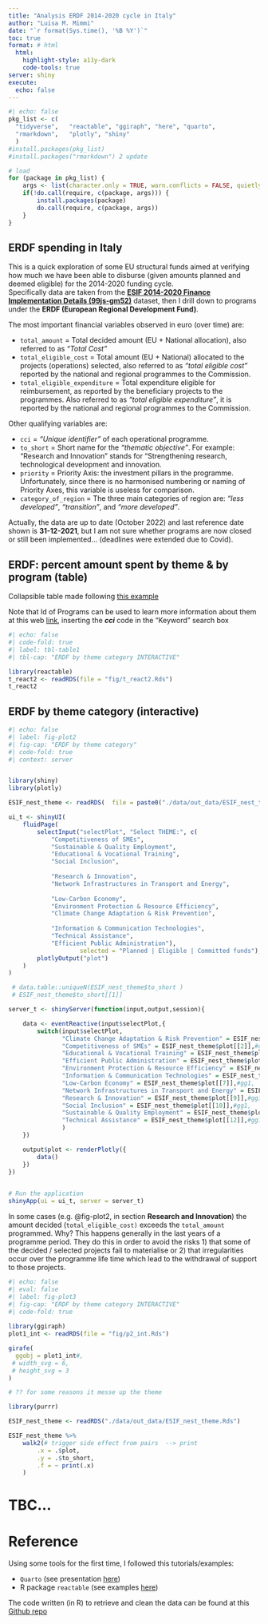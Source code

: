```yaml
---
title: "Analysis ERDF 2014-2020 cycle in Italy"
author: "Luisa M. Mimmi"
date: "`r format(Sys.time(), '%B %Y')`"
toc: true
format: # html
  html:
    highlight-style: a11y-dark
    code-tools: true
server: shiny
execute:
  echo: false
---
```


<!-- :::{.callout-note} -->
<!-- Note that there are five types of callouts, including:  -->
<!-- `note`, `tip`, `warning`, `caution`, and `important`. -->
<!-- ::: -->

```r
#| echo: false
pkg_list <- c(
  "tidyverse",   "reactable", "ggiraph", "here", "quarto",
  "rmarkdown",   "plotly", "shiny"
  )
#install.packages(pkg_list)
#install.packages("rmarkdown") 2 update

# load 
for (package in pkg_list) {
    args <- list(character.only = TRUE, warn.conflicts = FALSE, quietly = TRUE)
    if(!do.call(require, c(package, args))) {
        install.packages(package)
        do.call(require, c(package, args))
    }
}

```

## ERDF spending in Italy

This is a quick exploration of some EU structural funds aimed at verifying how much we have been able to disburse (given amounts planned and deemed eligible) for the 2014-2020 funding cycle.\
Specifically data are taken from the [**ESIF 2014-2020 Finance Implementation Details (99js-gm52)**](https://dev.socrata.com/foundry/cohesiondata.ec.europa.eu/99js-gm52) dataset, then I drill down to programs under the **ERDF (European Regional Development Fund)**.

The most important financial variables observed in euro (over time) are: <!-- see  https://dev.socrata.com/foundry/cohesiondata.ec.europa.eu/99js-gm52 -->

-   `total_amount` = Total decided amount (EU + National allocation), also referred to as *"Total Cost"*
-   `total_eligible_cost` = Total amount (EU + National) allocated to the projects (operations) selected, also referred to as *"total eligible cost"* reported by the national and regional programmes to the Commission.
-   `total_eligible_expenditure` = Total expenditure eligible for reimbursement, as reported by the beneficiary projects to the programmes. Also referred to as *"total eligible expenditure"*, it is reported by the national and regional programmes to the Commission.

Other qualifying variables are:

-   `cci` = *"Unique identifier"* of each operational programme.
-   `to_short` = Short name for the *"thematic objective"*. For example: "Research and Innovation" stands for "Strengthening research, technological development and innovation.
-   `priority` = Priority Axis: the investment pillars in the programme. Unfortunately, since there is no harmonised numbering or naming of Priority Axes, this variable is useless for comparison.
-   `category_of_region` = The three main categories of region are: *"less developed"*, *"transition"*, and *"more developed"*.

::: callout-note
Actually, the data are up to date (October 2022) and last reference date shown is **31-12-2021**, but I am not sure whether programs are now closed or still been implemented... (deadlines were extended due to Covid).
:::

<!-- ## ERDF by region category -->

<!-- ![ERDF by region category](fig/ERDF_eligVspent_reg_time_facet.png){#fig-plot1} -->

## ERDF: percent amount spent by theme & by program (table)

Collapsible table made following [this example](https://glin.github.io/reactable/articles/building-twitter-followers.html)

::: callout-tip
Note that Id of Programs can be used to learn more information about them at this web [link](https://ec.europa.eu/regional_policy/en/atlas/programmes/), inserting the ***cci*** code in the "Keyword" search box
:::

```r
#| echo: false
#| code-fold: true
#| label: tbl-table1
#| tbl-cap: "ERDF by theme category INTERACTIVE"

library(reactable)
t_react2 <- readRDS(file = "fig/t_react2.Rds") 
t_react2 
```

<!-- https://ec.europa.eu/regional_policy/en/faq/about_open_data/#13 -->

## ERDF by theme category (interactive)

```r
#| echo: false
#| label: fig-plot2
#| fig-cap: "ERDF by theme category"
#| code-fold: true
#| context: server


library(shiny)
library(plotly)

ESIF_nest_theme <- readRDS(  file = paste0("./data/out_data/ESIF_nest_theme.Rds"))

ui_t <- shinyUI(
    fluidPage(
        selectInput("selectPlot", "Select THEME:", c(
            "Competitiveness of SMEs",
            "Sustainable & Quality Employment",
            "Educational & Vocational Training",
            "Social Inclusion",
            
            "Research & Innovation",
            "Network Infrastructures in Transport and Energy",
            
            "Low-Carbon Economy",
            "Environment Protection & Resource Efficiency",
            "Climate Change Adaptation & Risk Prevention",
            
            "Information & Communication Technologies",
            "Technical Assistance",
            "Efficient Public Administration"), 
                    selected = "Planned | Eligible | Committed funds"),
        plotlyOutput("plot")
    )
)

 # data.table::uniqueN(ESIF_nest_theme$to_short )
 # ESIF_nest_theme$to_short[[1]]

server_t <- shinyServer(function(input,output,session){   

    data <- eventReactive(input$selectPlot,{
        switch(input$selectPlot,
               "Climate Change Adaptation & Risk Prevention" = ESIF_nest_theme$plot[[1]],#gg1,
               "Competitiveness of SMEs" = ESIF_nest_theme$plot[[2]],#gg1,
               "Educational & Vocational Training" = ESIF_nest_theme$plot[[3]],#gg1,
               "Efficient Public Administration" = ESIF_nest_theme$plot[[4]],#gg1,
               "Environment Protection & Resource Efficiency" = ESIF_nest_theme$plot[[5]],#gg1,
               "Information & Communication Technologies" = ESIF_nest_theme$plot[[6]],#gg1,
               "Low-Carbon Economy" = ESIF_nest_theme$plot[[7]],#gg1,
               "Network Infrastructures in Transport and Energy" = ESIF_nest_theme$plot[[8]],#gg1,
               "Research & Innovation" = ESIF_nest_theme$plot[[9]],#gg1,
               "Social Inclusion" = ESIF_nest_theme$plot[[10]],#gg1,
               "Sustainable & Quality Employment" = ESIF_nest_theme$plot[[11]],#gg1,
               "Technical Assistance" = ESIF_nest_theme$plot[[12]],#gg1,
               )
    })

    output$plot <- renderPlotly({
        data()
    })
})
 

# Run the application 
shinyApp(ui = ui_t, server = server_t)
```


<!-- knitr::include_graphics(here::here("fig", "ERDF_eligVspent_theme_time_facet.png")) -->

<!-- ![ERDF by theme category](fig/ERDF_eligVspent_theme_time_facet.png){#fig-plot2} -->

::: callout-note
In some cases (e.g. @fig-plot2, in section **Research and Innovation**) the amount decided (`total_eligible_cost)` exceeds the `total_amount` programmed. Why? This happens generally in the last years of a programme period. They do this in order to avoid the risks 1) that some of the decided / selected projects fail to materialise or 2) that irregularities occur over the programme life time which lead to the withdrawal of support to those projects.
:::

<!-- ## Plot 3 ( = Plot 2, but interactive) -->

```r
#| echo: false
#| eval: false
#| label: fig-plot3
#| fig-cap: "ERDF by theme category INTERACTIVE"
#| code-fold: true
 
library(ggiraph)
plot1_int <- readRDS(file = "fig/p2_int.Rds")

girafe(
  ggobj = plot1_int#,
 # width_svg = 6,
 # height_svg = 3
)

# ?? for some reasons it messe up the theme
```

```r
library(purrr)

ESIF_nest_theme <- readRDS("./data/out_data/ESIF_nest_theme.Rds")

ESIF_nest_theme %>%
    walk2(# trigger side effect from pairs  --> print
        .x = .$plot,
        .y = .$to_short,
        .f = ~ print(.x)
    )
```

# TBC...

# Reference

Using some tools for the first time, I followed this tutorials/examples:

-   `Quarto` (see presentation [here](https://rstudio-conf-2022.github.io/get-started-quarto/materials/07-plots-tables.html#/block-layout-arbitrary-content))
-   R package `reactable` (see examples [here](https://glin.github.io/reactable/articles/building-twitter-followers.html#finishing-touches))

The code written (in R) to retrieve and clean the data can be found at this [Github repo](https://github.com/Lulliter/plan2implem)

